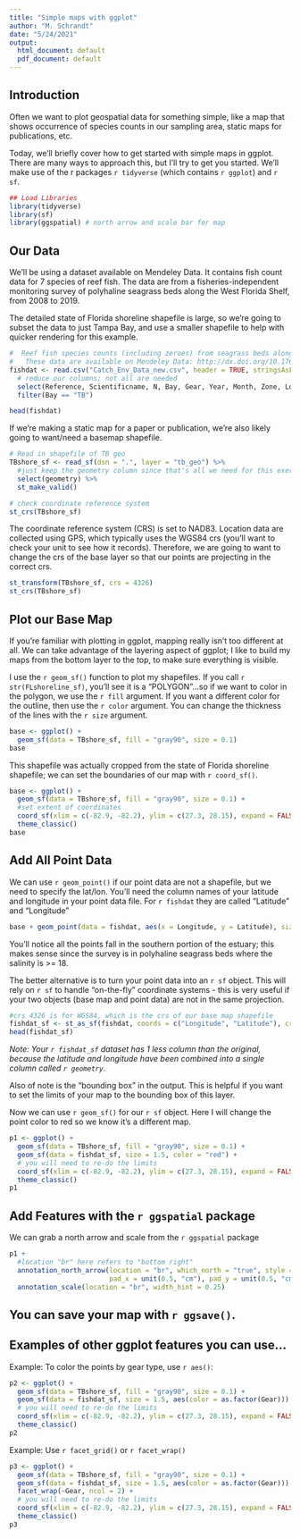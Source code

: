 ```yaml
---
title: "Simple maps with ggplot"
author: "M. Schrandt"
date: "5/24/2021"
output:
  html_document: default
  pdf_document: default
---
```


## Introduction

Often we want to plot geospatial data for something simple, like a map that shows occurrence of species counts in our sampling area, static maps for publications, etc.

Today, we'll briefly cover how to get started with simple maps in ggplot. There are many ways to approach this, but I'll try to get you started. We'll make use of the r packages `r tidyverse` (which contains `r ggplot`) and `r sf`.

```r
## Load Libraries
library(tidyverse)
library(sf)
library(ggspatial) # north arrow and scale bar for map
```

## Our Data 

We'll be using a dataset available on Mendeley Data. It contains fish count data for 7 species of reef fish. The data are from a fisheries-independent monitoring survey of polyhaline seagrass beds along the West Florida Shelf, from 2008 to 2019.

The detailed state of Florida shoreline shapefile is large, so we're going to subset the data to just Tampa Bay, and use a smaller shapefile to help with quicker rendering for this example.

```r
#  Reef fish species counts (including zeroes) from seagrass beds along West Florida Shelf
#   These data are available on Mendeley Data: http://dx.doi.org/10.17632/9bzshm5h46.1
fishdat <- read.csv("Catch_Env_Data_new.csv", header = TRUE, stringsAsFactors = FALSE) %>%
  # reduce our columns; not all are needed
  select(Reference, Scientificname, N, Bay, Gear, Year, Month, Zone, Longitude, Latitude) %>%
  filter(Bay == "TB")

head(fishdat)
```

If we're making a static map for a paper or publication, we're also likely going to want/need a basemap shapefile.
```r
# Read in shapefile of TB geo
TBshore_sf <- read_sf(dsn = ".", layer = "tb_geo") %>%
  #just keep the geometry column since that's all we need for this exercise (it contains lat/lon)
  select(geometry) %>%
  st_make_valid()

# check coordinate reference system
st_crs(TBshore_sf)
```
The coordinate reference system (CRS) is set to NAD83. Location data are collected using GPS, which typically uses the WGS84 crs (you'll want to check your unit to see how it records). Therefore, we are going to want to change the crs of the base layer so that our points are projecting in the correct crs.

```r
st_transform(TBshore_sf, crs = 4326)
st_crs(TBshore_sf)
```

## Plot our Base Map

If you're familiar with plotting in ggplot, mapping really isn't too different at all. We can take advantage of the layering aspect of ggplot; I like to build my maps from the bottom layer to the top, to make sure everything is visible.

I use the `r geom_sf()` function to plot my shapefiles. If you call `r str(FLshoreline_sf)`, you'll see it is a "POLYGON"...so if we want to color in the polygon, we use the `r fill` argument. If you want a different color for the outline, then use the `r color` argument. You can change the thickness of the lines with the `r size` argument.

```r
base <- ggplot() +
  geom_sf(data = TBshore_sf, fill = "gray90", size = 0.1)
base
```

This shapefile was actually cropped from the state of Florida shoreline shapefile; we can set the boundaries of our map with `r coord_sf()`.

```r
base <- ggplot() +
  geom_sf(data = TBshore_sf, fill = "gray90", size = 0.1) +
  #set extent of coordinates
  coord_sf(xlim = c(-82.9, -82.2), ylim = c(27.3, 28.15), expand = FALSE) +
  theme_classic()
base
```


## Add All Point Data

We can use `r geom_point()` if our point data are not a shapefile, but we need to specify the lat/lon. You'll need the column names of your latitude and longitude in your point data file. For `r fishdat` they are called "Latitude" and "Longitude"
```r
base + geom_point(data = fishdat, aes(x = Longitude, y = Latitude), size = 1.5, color = "blue")
```

You'll notice all the points fall in the southern portion of the estuary; this makes sense since the survey is in polyhaline seagrass beds where the salinity is >= 18.

The better alternative is to turn your point data into an `r sf` object. This will rely on `r sf` to handle "on-the-fly" coordinate systems - this is very useful if your two objects (base map and point data) are not in the same projection.
```r
#crs 4326 is for WGS84, which is the crs of our base map shapefile
fishdat_sf <- st_as_sf(fishdat, coords = c("Longitude", "Latitude"), crs = 4326)
head(fishdat_sf)
```
*Note: Your `r fishdat_sf` dataset has 1 less column than the original, because the latitude and longitude have been combined into a single column called `r geometry`.*

Also of note is the "bounding box" in the output. This is helpful if you want to set the limits of your map to the bounding box of this layer.

Now we can use `r geom_sf()` for our `r sf` object. Here I will change the point color to red so we know it's a different map.
```r
p1 <- ggplot() +
  geom_sf(data = TBshore_sf, fill = "gray90", size = 0.1) +
  geom_sf(data = fishdat_sf, size = 1.5, color = "red") +
  # you will need to re-do the limits
  coord_sf(xlim = c(-82.9, -82.2), ylim = c(27.3, 28.15), expand = FALSE) + 
  theme_classic()
p1
```

## Add Features with the `r ggspatial` package

We can grab a north arrow and scale from the `r ggspatial` package
```r
p1 +
  #location "br" here refers to "bottom right"
  annotation_north_arrow(location = "br", which_north = "true", style = north_arrow_nautical(),
                         pad_x = unit(0.5, "cm"), pad_y = unit(0.5, "cm")) +
  annotation_scale(location = "br", width_hint = 0.25)
```

## You can save your map with `r ggsave()`.

## Examples of other ggplot features you can use...

Example: To color the points by gear type, use `r aes()`:
```r
p2 <- ggplot() +
  geom_sf(data = TBshore_sf, fill = "gray90", size = 0.1) +
  geom_sf(data = fishdat_sf, size = 1.5, aes(color = as.factor(Gear))) +
  # you will need to re-do the limits
  coord_sf(xlim = c(-82.9, -82.2), ylim = c(27.3, 28.15), expand = FALSE) + 
  theme_classic()
p2

```

Example: Use `r facet_grid()` or `r facet_wrap()`
```r
p3 <- ggplot() +
  geom_sf(data = TBshore_sf, fill = "gray90", size = 0.1) +
  geom_sf(data = fishdat_sf, size = 1.5, aes(color = as.factor(Gear))) +
  facet_wrap(~Gear, ncol = 2) +
  # you will need to re-do the limits
  coord_sf(xlim = c(-82.9, -82.2), ylim = c(27.3, 28.15), expand = FALSE) + 
  theme_classic()
p3
```

